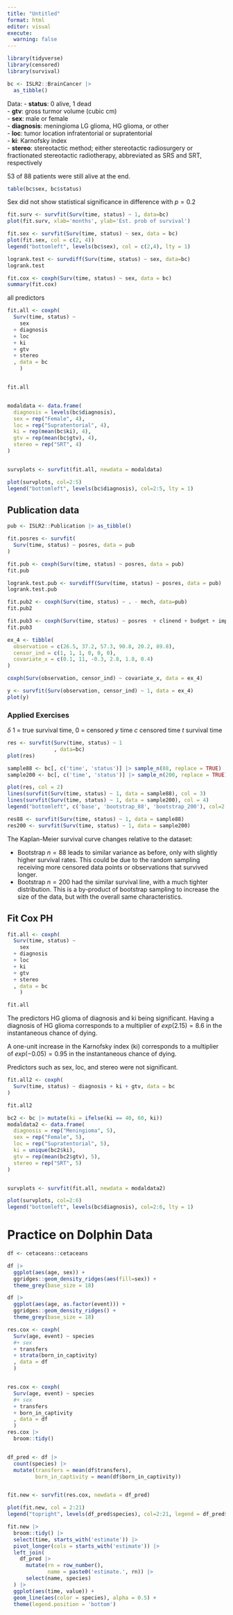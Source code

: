 ```yaml
---
title: "Untitled"
format: html
editor: visual
execute: 
  warning: false
---
```




```r
library(tidyverse)
library(censored)
library(survival)

```


```r

bc <- ISLR2::BrainCancer |> 
  as_tibble()

```

Data:
- **status**: 0 alive, 1 dead  
- **gtv**: gross turmor volume (cubic cm)   
- **sex**: male or female  
- **diagnosis**: meningioma LG glioma, HG glioma, or other   
- **loc**: tumor location infratentorial or supratentorial  
- **ki**: Karnofsky index  
- **stereo**: stereotactic method; either stereotactic radiosurgery or fractionated stereotactic radiotherapy, abbreviated as SRS and SRT, respectively  


53 of 88 patients were still alive at the end. 

```r
table(bc$sex, bc$status)
```

Sex did not show statistical significance in difference with $p = 0.2$

```r

fit.surv <- survfit(Surv(time, status) ~ 1, data=bc)
plot(fit.surv, xlab='months', ylab='Est. prob of survival')

fit.sex <- survfit(Surv(time, status) ~ sex, data = bc)
plot(fit.sex, col = c(2, 4))
legend("bottomleft", levels(bc$sex), col = c(2,4), lty = 1)

logrank.test <- survdiff(Surv(time, status) ~ sex, data=bc)
logrank.test

fit.cox <- coxph(Surv(time, status) ~ sex, data = bc)
summary(fit.cox)

```

all predictors

```r
fit.all <- coxph(
  Surv(time, status) ~ 
    sex 
  + diagnosis
  + loc
  + ki 
  + gtv
  + stereo
  , data = bc
    )


fit.all


modaldata <- data.frame(
  diagnosis = levels(bc$diagnosis),
  sex = rep("Female", 4),
  loc = rep("Supratentorial", 4),
  ki = rep(mean(bc$ki), 4),
  gtv = rep(mean(bc$gtv), 4),
  stereo = rep("SRT", 4)
)


survplots <- survfit(fit.all, newdata = modaldata)

plot(survplots, col=2:5)
legend("bottomleft", levels(bc$diagnosis), col=2:5, lty = 1)

```

## Publication data

```r
pub <- ISLR2::Publication |> as_tibble()

fit.posres <- survfit(
  Surv(time, status) ~ posres, data = pub
)

fit.pub <- coxph(Surv(time, status) ~ posres, data = pub)
fit.pub

logrank.test.pub <- survdiff(Surv(time, status) ~ posres, data = pub)
logrank.test.pub


```

```r
fit.pub2 <- coxph(Surv(time, status) ~ . - mech, data=pub)
fit.pub2

fit.pub3 <- coxph(Surv(time, status) ~ posres  + clinend + budget + impact, data = pub)
fit.pub3
```
 
 
```r
ex_4 <- tibble(
  observation = c(26.5, 37.2, 57.3, 90.8, 20.2, 89.8),
  censor_ind = c(1, 1, 1, 0, 0, 0),
  covariate_x = c(0.1, 11, -0.3, 2.8, 1.8, 0.4)
)

coxph(Surv(observation, censor_ind) ~ covariate_x, data = ex_4) 

y <- survfit(Surv(observation, censor_ind) ~ 1, data = ex_4)
plot(y)


```

### Applied Exercises

$\delta$ 1 = true survival time, 0 = censored
$y$ time
$c$ censored time
$t$ survival time

 
```r

res <- survfit(Surv(time, status) ~ 1
               , data=bc)
plot(res)
```
 
```r

sample88 <- bc[, c('time', 'status')] |> sample_n(88, replace = TRUE)
sample200 <- bc[, c('time', 'status')] |> sample_n(200, replace = TRUE)

plot(res, col = 2)
lines(survfit(Surv(time, status) ~ 1, data = sample88), col = 3)
lines(survfit(Surv(time, status) ~ 1, data = sample200), col = 4)
legend("bottomleft", c('base', 'bootstrap_88', 'bootstrap_200'), col=2:5, lty = 1)

res88 <- survfit(Surv(time, status) ~ 1, data = sample88)
res200 <- survfit(Surv(time, status) ~ 1, data = sample200)

```
 
The Kaplan-Meier survival curve changes relative to the dataset:  

- Bootstrap $n=88$ leads to similar variance as before, only with slightly higher survival rates. This could be due to the random sampling receiving more censored data points or observations that survived longer.   
- Bootstrap $n=200$ had the similar survival line, with a much tighter distribution. This is a by-product of bootstrap sampling to increase the size of the data, but with the overall same characteristics.  
 
## Fit Cox PH

```r
fit.all <- coxph(
  Surv(time, status) ~ 
    sex 
  + diagnosis
  + loc
  + ki 
  + gtv
  + stereo
  , data = bc
    )

fit.all

```

The predictors HG glioma of diagnosis and ki being significant. Having a diagnosis of HG glioma corresponds to a multiplier of $exp(2.15) = 8.6$ in the instantaneous chance of dying. 

A one-unit increase in the Karnofsky index (ki) corresponds to a multiplier of $exp(-0.05) = 0.95$ in the instantaneous chance of dying. 
 
Predictors such as sex, loc, and stereo were not significant. 
 
 
```r
fit.all2 <- coxph(
  Surv(time, status) ~ diagnosis + ki + gtv, data = bc
)

fit.all2
```
 
```r
bc2 <- bc |> mutate(ki = ifelse(ki == 40, 60, ki))
modaldata2 <- data.frame(
  diagnosis = rep("Meningioma", 5),
  sex = rep("Female", 5),
  loc = rep("Supratentorial", 5),
  ki = unique(bc2$ki),
  gtv = rep(mean(bc2$gtv), 5),
  stereo = rep("SRT", 5)
)


survplots <- survfit(fit.all, newdata = modaldata2)

plot(survplots, col=2:6)
legend("bottomleft", levels(bc$diagnosis), col=2:6, lty = 1)
```
 
 
 
# Practice on Dolphin Data
 
 

```r

df <- cetaceans::cetaceans

df |> 
  ggplot(aes(age, sex)) +
  ggridges::geom_density_ridges(aes(fill=sex)) +
  theme_grey(base_size = 18)

df |> 
  ggplot(aes(age, as.factor(event))) +
  ggridges::geom_density_ridges() +
  theme_grey(base_size = 18)


```



```r


res.cox <- coxph(
  Surv(age, event) ~ species 
  #+ sex 
  + transfers 
  + strata(born_in_captivity)
  , data = df
  )


res.cox <- coxph(
  Surv(age, event) ~ species 
  #+ sex 
  + transfers 
  + born_in_captivity
  , data = df
  )
res.cox |> 
  broom::tidy()


df_pred <- df |> 
  count(species) |> 
  mutate(transfers = mean(df$transfers),
         born_in_captivity = mean(df$born_in_captivity))


fit.new <- survfit(res.cox, newdata = df_pred)

plot(fit.new, col = 2:21)
legend("topright", levels(df_pred$species), col=2:21, legend = df_pred$species, lty = 1)

fit.new |> 
  broom::tidy() |> 
  select(time, starts_with('estimate')) |> 
  pivot_longer(cols = starts_with('estimate')) |> 
  left_join(
    df_pred |> 
      mutate(rn = row_number(), 
             name = paste0('estimate.', rn)) |> 
      select(name, species)
  ) |> 
  ggplot(aes(time, value)) +
  geom_line(aes(color = species), alpha = 0.5) +
  theme(legend.position = 'bottom')
  

```







